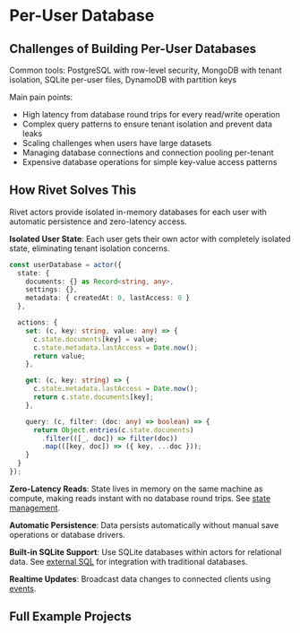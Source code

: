 # Per-User Database

## Challenges of Building Per-User Databases

Common tools: PostgreSQL with row-level security, MongoDB with tenant isolation, SQLite per-user files, DynamoDB with partition keys

Main pain points:
- High latency from database round trips for every read/write operation
- Complex query patterns to ensure tenant isolation and prevent data leaks
- Scaling challenges when users have large datasets
- Managing database connections and connection pooling per-tenant
- Expensive database operations for simple key-value access patterns

## How Rivet Solves This

Rivet actors provide isolated in-memory databases for each user with automatic persistence and zero-latency access.

**Isolated User State**: Each user gets their own actor with completely isolated state, eliminating tenant isolation concerns.

```typescript
const userDatabase = actor({
  state: {
    documents: {} as Record<string, any>,
    settings: {},
    metadata: { createdAt: 0, lastAccess: 0 }
  },

  actions: {
    set: (c, key: string, value: any) => {
      c.state.documents[key] = value;
      c.state.metadata.lastAccess = Date.now();
      return value;
    },

    get: (c, key: string) => {
      c.state.metadata.lastAccess = Date.now();
      return c.state.documents[key];
    },

    query: (c, filter: (doc: any) => boolean) => {
      return Object.entries(c.state.documents)
        .filter(([_, doc]) => filter(doc))
        .map(([key, doc]) => ({ key, ...doc }));
    }
  }
});
```

**Zero-Latency Reads**: State lives in memory on the same machine as compute, making reads instant with no database round trips. See [state management](/docs/actors/state).

**Automatic Persistence**: Data persists automatically without manual save operations or database drivers.

**Built-in SQLite Support**: Use SQLite databases within actors for relational data. See [external SQL](/docs/actors/external-sql) for integration with traditional databases.

**Realtime Updates**: Broadcast data changes to connected clients using [events](/docs/actors/events).

## Full Example Projects

<CardGroup>
<Card href="https://github.com/rivet-dev/rivetkit/tree/main/examples/database" title="Per-User Database Example" />
</CardGroup>

